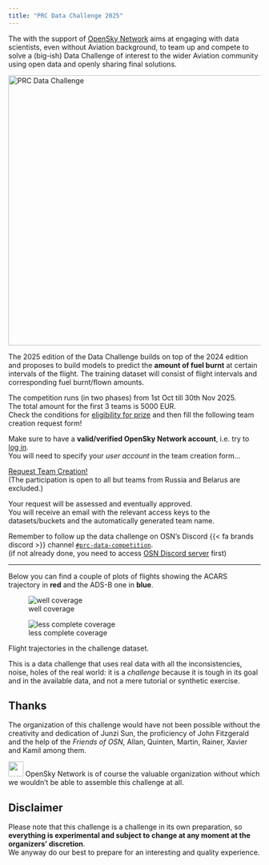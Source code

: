 ```yaml
---
title: "PRC Data Challenge 2025"
---
```


The \acr{PRC} with the support of [OpenSky Network](https://opensky-network.org/)
aims at engaging with data scientists, even without
Aviation background, to team up and compete to solve a (big-ish) Data Challenge
of interest to the wider Aviation community using open data and openly sharing
final solutions.

![](media/PRC-Data-challenge-1080x1080.jpg){width="540px" height="auto" alt="PRC Data Challenge"}

The 2025 edition of the \acr{PRC} Data Challenge builds on top of the 2024
edition and proposes to build \acr{ML} models to predict the **amount of fuel
burnt** at certain intervals of the flight.
The training dataset will consist of flight intervals and corresponding fuel
burnt/flown amounts.

The competition runs (in two phases) from 1st Oct till 30th Nov 2025.  
The total amount for the first 3 teams is 5000 EUR.  
Check the conditions for [eligibility for prize](ranking.qmd#eligibility)
and then fill the following team creation request form!\

::: {.callout-warning title="NOTE"}
Make sure to have a **valid/verified OpenSky Network account**, i.e.
try to [log in](https://opensky-network.org/login).  
You will need to specify your *user account* in the team creation form...
:::

:::{.container .text-center}
[Request Team Creation!](https://forms.gle/r4EJQf8mh7BT7jUx6){.btn .btn-primary .btn-lg role="button" data-toggle="tooltip" title="Request Team Creation" target="_blank"}  
[(The participation is open to all but teams from Russia and Belarus are excluded.)]{.small }
:::


::: {.callout-warning title="Attention"}
Your request will be assessed and eventually approved.   
You will receive an email with the relevant
access keys to the datasets/buckets and the automatically generated team name.
:::

Remember to follow up the data challenge on OSN's Discord
{{< fa brands discord >}} channel [`#prc-data-competition`][prc-discord].  
(if not already done, you need to access [OSN Discord server](https://discord.gg/RPh89jpVVz) first)

--------------------------

Below you can find a couple of plots of flights showing 
the ACARS trajectory in [**red**]{fg="white" bg="red"} and the ADS-B
one in [**blue**]{fg="white" bg="blue"}.

::: {#fig-flights layout-nrow=2}

![well coverage](media/flight_02.jpeg){#fig-flight-01}

![less complete coverage](media/flight_01.jpeg){#fig-flight-01}

Flight trajectories in the challenge dataset.
:::


This is a data challenge that uses real data with all the inconsistencies,
noise, holes of the real world: it is a *challenge* because it is tough 
in its goal and in the available data, and not a mere tutorial or synthetic
exercise.


## Thanks

The organization of this challenge would have not been possible without the
creativity and dedication of Junzi Sun, the proficiency of John Fitzgerald and
the help of the *Friends of OSN*, Allan, Quinten, Martin, Rainer, Xavier and
Kamil among them.

![](media/osky-logo-banner.png){height=30px} OpenSky Network is of course the valuable organization without which we wouldn't
be able to assemble this challenge at all.

## Disclaimer

Please note that this challenge is a challenge in its own preparation, so 
**everything is experimental and subject to change at any moment
at the organizers' discretion**.  
We anyway do our best to prepare for an interesting and quality experience.

[prc-discord]: <https://discord.com/channels/1252625490930307142/1304403918515605504> "Discord channel for PRC Data Challenge"
